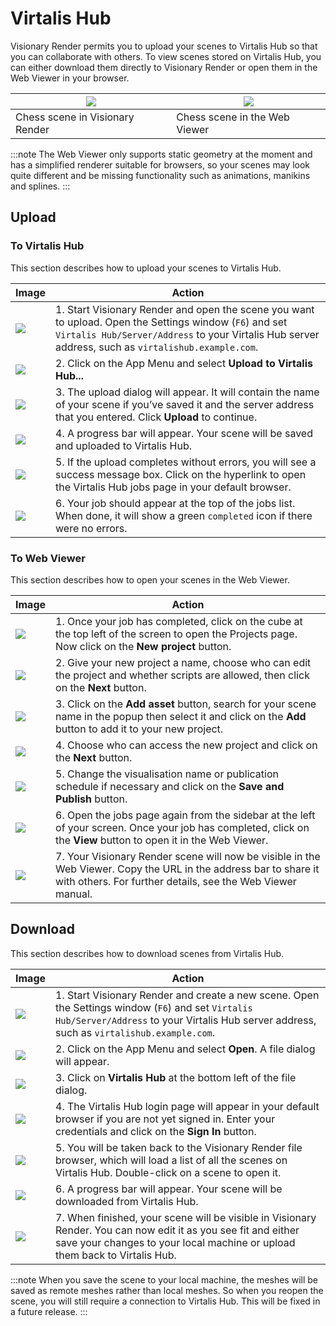 # Virtalis Hub

Visionary Render permits you to upload your scenes to Virtalis Hub so that you can collaborate with others. To view scenes stored on Virtalis Hub, you can either download them directly to Visionary Render or open them in the Web Viewer in your browser.

| ![](/img/user-manual/chapter43/1.png) | ![](/img/user-manual/chapter43/2.png) |
|---------------------------------------|---------------------------------------|
| Chess scene in Visionary Render       | Chess scene in the Web Viewer         |

:::note
The Web Viewer only supports static geometry at the moment and has a simplified renderer suitable for browsers, so your scenes may look quite different and be missing functionality such as animations, manikins and splines.
:::

## Upload

### To Virtalis Hub

This section describes how to upload your scenes to Virtalis Hub.

| Image                                 | Action                               |
|---------------------------------------|--------------------------------------|
| ![](/img/user-manual/chapter43/3.png) | 1. Start Visionary Render and open the scene you want to upload. Open the Settings window (`F6`) and set `Virtalis Hub/Server/Address` to your Virtalis Hub server address, such as `virtalishub.example.com`. |
| ![](/img/user-manual/chapter43/4.png) | 2. Click on the App Menu and select **Upload to Virtalis Hub...** |
| ![](/img/user-manual/chapter43/5.png) | 3. The upload dialog will appear. It will contain the name of your scene if you’ve saved it and the server address that you entered. Click **Upload** to continue. |
| ![](/img/user-manual/chapter43/6.png) | 4. A progress bar will appear. Your scene will be saved and uploaded to Virtalis Hub. |
| ![](/img/user-manual/chapter43/7.png) | 5. If the upload completes without errors, you will see a success message box. Click on the hyperlink to open the Virtalis Hub jobs page in your default browser. |
| ![](/img/user-manual/chapter43/8.png) | 6. Your job should appear at the top of the jobs list. When done, it will show a green `completed` icon if there were no errors. |

### To Web Viewer

This section describes how to open your scenes in the Web Viewer.

| Image                                 | Action                               |
|---------------------------------------|--------------------------------------|
| ![](/img/user-manual/chapter43/9.png) | 1. Once your job has completed, click on the cube at the top left of the screen to open the Projects page. Now click on the **New project** button. |
| ![](/img/user-manual/chapter43/10.png) | 2. Give your new project a name, choose who can edit the project and whether scripts are allowed, then click on the **Next** button. |
| ![](/img/user-manual/chapter43/11.png) | 3. Click on the **Add asset** button, search for your scene name in the popup then select it and click on the **Add** button to add it to your new project. |
| ![](/img/user-manual/chapter43/12.png) | 4. Choose who can access the new project and click on the **Next** button. |
| ![](/img/user-manual/chapter43/13.png) | 5. Change the visualisation name or publication schedule if necessary and click on the **Save and Publish** button. |
| ![](/img/user-manual/chapter43/14.png) | 6. Open the jobs page again from the sidebar at the left of your screen. Once your job has completed, click on the **View** button to open it in the Web Viewer. |
| ![](/img/user-manual/chapter43/2.png) | 7. Your Visionary Render scene will now be visible in the Web Viewer. Copy the URL in the address bar to share it with others. For further details, see the Web Viewer manual. |

## Download

This section describes how to download scenes from Virtalis Hub.

| Image                                 | Action                               |
|---------------------------------------|--------------------------------------|
| ![](/img/user-manual/chapter43/15.png) | 1. Start Visionary Render and create a new scene. Open the Settings window (`F6`) and set `Virtalis Hub/Server/Address` to your Virtalis Hub server address, such as `virtalishub.example.com`. |
| ![](/img/user-manual/chapter43/16.png) | 2. Click on the App Menu and select **Open**. A file dialog will appear. |
| ![](/img/user-manual/chapter43/17.png) | 3. Click on **Virtalis Hub** at the bottom left of the file dialog. |
| ![](/img/user-manual/chapter43/18.png) | 4. The Virtalis Hub login page will appear in your default browser if you are not yet signed in. Enter your credentials and click on the **Sign In** button. |
| ![](/img/user-manual/chapter43/19.png) | 5. You will be taken back to the Visionary Render file browser, which will load a list of all the scenes on Virtalis Hub. Double-click on a scene to open it. |
| ![](/img/user-manual/chapter43/20.png) | 6. A progress bar will appear. Your scene will be downloaded from Virtalis Hub. |
| ![](/img/user-manual/chapter43/1.png) | 7. When finished, your scene will be visible in Visionary Render. You can now edit it as you see fit and either save your changes to your local machine or upload them back to Virtalis Hub. |

:::note
When you save the scene to your local machine, the meshes will be saved as remote meshes rather than local meshes. So when you reopen the scene, you will still require a connection to Virtalis Hub. This will be fixed in a future release.
:::
